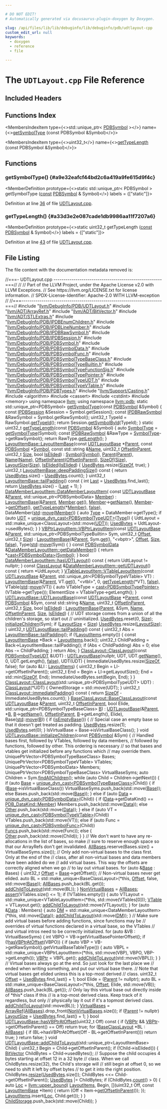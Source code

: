 ```yaml
---

# DO NOT EDIT!
# Automatically generated via docusaurus-plugin-doxygen by Doxygen.

slug: /api/files/lib/lib/debuginfo/lib/debuginfo/pdb/udtlayout-cpp
custom_edit_url: null
keywords:
  - doxygen
  - reference
  - file

---
```





# The `UDTLayout.cpp` File Reference

<DoxygenPage pluginConfig={pluginConfig}>



## Included Headers

<IncludesList>
<IncludesListItem
  filePath="llvm/DebugInfo/PDB/UDTLayout.h"
  permalink="/docs/api/files/include/include/llvm/include/llvm/debuginfo/include/llvm/debuginfo/pdb/udtlayout-h"
  isLocal="true" />
<IncludesListItem
  filePath="llvm/ADT/ArrayRef.h"
  permalink="/docs/api/files/include/include/llvm/include/llvm/adt/arrayref-h"
  isLocal="true" />
<IncludesListItem
  filePath="llvm/ADT/BitVector.h"
  permalink="/docs/api/files/include/include/llvm/include/llvm/adt/bitvector-h"
  isLocal="true" />
<IncludesListItem
  filePath="llvm/ADT/STLExtras.h"
  permalink="/docs/api/files/include/include/llvm/include/llvm/adt/stlextras-h"
  isLocal="true" />
<IncludesListItem
  filePath="llvm/DebugInfo/PDB/IPDBEnumChildren.h"
  permalink="/docs/api/files/include/include/llvm/include/llvm/debuginfo/include/llvm/debuginfo/pdb/ipdbenumchildren-h"
  isLocal="true" />
<IncludesListItem
  filePath="llvm/DebugInfo/PDB/IPDBLineNumber.h"
  permalink="/docs/api/files/include/include/llvm/include/llvm/debuginfo/include/llvm/debuginfo/pdb/ipdblinenumber-h"
  isLocal="true" />
<IncludesListItem
  filePath="llvm/DebugInfo/PDB/IPDBRawSymbol.h"
  permalink="/docs/api/files/include/include/llvm/include/llvm/debuginfo/include/llvm/debuginfo/pdb/ipdbrawsymbol-h"
  isLocal="true" />
<IncludesListItem
  filePath="llvm/DebugInfo/PDB/IPDBSession.h"
  permalink="/docs/api/files/include/include/llvm/include/llvm/debuginfo/include/llvm/debuginfo/pdb/ipdbsession-h"
  isLocal="true" />
<IncludesListItem
  filePath="llvm/DebugInfo/PDB/PDBSymbol.h"
  permalink="/docs/api/files/include/include/llvm/include/llvm/debuginfo/include/llvm/debuginfo/pdb/pdbsymbol-h"
  isLocal="true" />
<IncludesListItem
  filePath="llvm/DebugInfo/PDB/PDBSymbolData.h"
  permalink="/docs/api/files/include/include/llvm/include/llvm/debuginfo/include/llvm/debuginfo/pdb/pdbsymboldata-h"
  isLocal="true" />
<IncludesListItem
  filePath="llvm/DebugInfo/PDB/PDBSymbolFunc.h"
  permalink="/docs/api/files/include/include/llvm/include/llvm/debuginfo/include/llvm/debuginfo/pdb/pdbsymbolfunc-h"
  isLocal="true" />
<IncludesListItem
  filePath="llvm/DebugInfo/PDB/PDBSymbolTypeBaseClass.h"
  permalink="/docs/api/files/include/include/llvm/include/llvm/debuginfo/include/llvm/debuginfo/pdb/pdbsymboltypebaseclass-h"
  isLocal="true" />
<IncludesListItem
  filePath="llvm/DebugInfo/PDB/PDBSymbolTypeBuiltin.h"
  permalink="/docs/api/files/include/include/llvm/include/llvm/debuginfo/include/llvm/debuginfo/pdb/pdbsymboltypebuiltin-h"
  isLocal="true" />
<IncludesListItem
  filePath="llvm/DebugInfo/PDB/PDBSymbolTypeFunctionSig.h"
  permalink="/docs/api/files/include/include/llvm/include/llvm/debuginfo/include/llvm/debuginfo/pdb/pdbsymboltypefunctionsig-h"
  isLocal="true" />
<IncludesListItem
  filePath="llvm/DebugInfo/PDB/PDBSymbolTypePointer.h"
  permalink="/docs/api/files/include/include/llvm/include/llvm/debuginfo/include/llvm/debuginfo/pdb/pdbsymboltypepointer-h"
  isLocal="true" />
<IncludesListItem
  filePath="llvm/DebugInfo/PDB/PDBSymbolTypeUDT.h"
  permalink="/docs/api/files/include/include/llvm/include/llvm/debuginfo/include/llvm/debuginfo/pdb/pdbsymboltypeudt-h"
  isLocal="true" />
<IncludesListItem
  filePath="llvm/DebugInfo/PDB/PDBSymbolTypeVTable.h"
  permalink="/docs/api/files/include/include/llvm/include/llvm/debuginfo/include/llvm/debuginfo/pdb/pdbsymboltypevtable-h"
  isLocal="true" />
<IncludesListItem
  filePath="llvm/DebugInfo/PDB/PDBTypes.h"
  permalink="/docs/api/files/include/include/llvm/include/llvm/debuginfo/include/llvm/debuginfo/pdb/pdbtypes-h"
  isLocal="true" />
<IncludesListItem
  filePath="llvm/Support/Casting.h"
  permalink="/docs/api/files/include/include/llvm/include/llvm/support/casting-h"
  isLocal="true" />
<IncludesListItem
  filePath="algorithm"
  permalink=""
  isLocal="false" />
<IncludesListItem
  filePath="cassert"
  permalink=""
  isLocal="false" />
<IncludesListItem
  filePath="cstdint"
  permalink=""
  isLocal="false" />
<IncludesListItem
  filePath="memory"
  permalink=""
  isLocal="false" />
</IncludesList>

## Functions Index

<MembersIndex>

<MembersIndexItem
  type={<>std::unique&#95;ptr&lt; <a href="/docs/api/classes/llvm/pdb/pdbsymbol">PDBSymbol</a> &gt;</>}
  name={<><a href="#a9e32eafcf44bd2c6a419a9fe615d9f4c">getSymbolType</a> (const PDBSymbol &amp;Symbol)</>}>
</MembersIndexItem>

<MembersIndexItem
  type={<>uint32&#95;t</>}
  name={<><a href="#a33d3e2e087cade1db9986aa11f7207a6">getTypeLength</a> (const PDBSymbol &amp;Symbol)</>}>
</MembersIndexItem>

</MembersIndex>


<SectionDefinition>

## Functions

### getSymbolType() {#a9e32eafcf44bd2c6a419a9fe615d9f4c}

<MemberDefinition
  prototype={<>static std::unique&#95;ptr&lt; PDBSymbol &gt; getSymbolType (<a href="/docs/api/files/lib/lib/target/lib/target/aarch64/aarch64promoteconstant-cpp/#a90f8350fecae261c25be85d38b451bff">const</a> <a href="/docs/api/classes/llvm/pdb/pdbsymbol">PDBSymbol</a> &amp; Symbol)</>}
  labels = {["static"]}>

Definition at line <a href="#l00036">36</a> of file <a href="/docs/api/files/lib/lib/debuginfo/lib/debuginfo/pdb/udtlayout-cpp">UDTLayout.cpp</a>.
</MemberDefinition>

### getTypeLength() {#a33d3e2e087cade1db9986aa11f7207a6}

<MemberDefinition
  prototype={<>static uint32&#95;t getTypeLength (<a href="/docs/api/files/lib/lib/target/lib/target/aarch64/aarch64promoteconstant-cpp/#a90f8350fecae261c25be85d38b451bff">const</a> <a href="/docs/api/classes/llvm/pdb/pdbsymbol">PDBSymbol</a> &amp; Symbol)</>}
  labels = {["static"]}>

Definition at line <a href="#l00043">43</a> of file <a href="/docs/api/files/lib/lib/debuginfo/lib/debuginfo/pdb/udtlayout-cpp">UDTLayout.cpp</a>.
</MemberDefinition>

</SectionDefinition>

## File Listing

The file content with the documentation metadata removed is:

<ProgramListing>

<Link id="l00001" /><CodeLine lineNumber="1"><span class="doxyHighlightComment">//===- UDTLayout.cpp ------------------------------------------------------===//</span></CodeLine>
<Link id="l00002" /><CodeLine lineNumber="2"><span class="doxyHighlightComment">//</span></CodeLine>
<Link id="l00003" /><CodeLine lineNumber="3"><span class="doxyHighlightComment">// Part of the LLVM Project, under the Apache License v2.0 with LLVM Exceptions.</span></CodeLine>
<Link id="l00004" /><CodeLine lineNumber="4"><span class="doxyHighlightComment">// See https://llvm.org/LICENSE.txt for license information.</span></CodeLine>
<Link id="l00005" /><CodeLine lineNumber="5"><span class="doxyHighlightComment">// SPDX-License-Identifier: Apache-2.0 WITH LLVM-exception</span></CodeLine>
<Link id="l00006" /><CodeLine lineNumber="6"><span class="doxyHighlightComment">//</span></CodeLine>
<Link id="l00007" /><CodeLine lineNumber="7"><span class="doxyHighlightComment">//===----------------------------------------------------------------------===//</span></CodeLine>
<Link id="l00008" /><CodeLine lineNumber="8"></CodeLine>
<Link id="l00009" /><CodeLine lineNumber="9"><span class="doxyHighlightPreprocessor">#include &quot;<a href="/docs/api/files/include/include/llvm/include/llvm/debuginfo/include/llvm/debuginfo/pdb/udtlayout-h">llvm/DebugInfo/PDB/UDTLayout.h</a>&quot;</span></CodeLine>
<Link id="l00010" /><CodeLine lineNumber="10"><span class="doxyHighlightPreprocessor">#include &quot;<a href="/docs/api/files/include/include/llvm/include/llvm/adt/arrayref-h">llvm/ADT/ArrayRef.h</a>&quot;</span></CodeLine>
<Link id="l00011" /><CodeLine lineNumber="11"><span class="doxyHighlightPreprocessor">#include &quot;<a href="/docs/api/files/include/include/llvm/include/llvm/adt/bitvector-h">llvm/ADT/BitVector.h</a>&quot;</span></CodeLine>
<Link id="l00012" /><CodeLine lineNumber="12"><span class="doxyHighlightPreprocessor">#include &quot;<a href="/docs/api/files/include/include/llvm/include/llvm/adt/stlextras-h">llvm/ADT/STLExtras.h</a>&quot;</span></CodeLine>
<Link id="l00013" /><CodeLine lineNumber="13"><span class="doxyHighlightPreprocessor">#include &quot;<a href="/docs/api/files/include/include/llvm/include/llvm/debuginfo/include/llvm/debuginfo/pdb/ipdbenumchildren-h">llvm/DebugInfo/PDB/IPDBEnumChildren.h</a>&quot;</span></CodeLine>
<Link id="l00014" /><CodeLine lineNumber="14"><span class="doxyHighlightPreprocessor">#include &quot;<a href="/docs/api/files/include/include/llvm/include/llvm/debuginfo/include/llvm/debuginfo/pdb/ipdblinenumber-h">llvm/DebugInfo/PDB/IPDBLineNumber.h</a>&quot;</span></CodeLine>
<Link id="l00015" /><CodeLine lineNumber="15"><span class="doxyHighlightPreprocessor">#include &quot;<a href="/docs/api/files/include/include/llvm/include/llvm/debuginfo/include/llvm/debuginfo/pdb/ipdbrawsymbol-h">llvm/DebugInfo/PDB/IPDBRawSymbol.h</a>&quot;</span></CodeLine>
<Link id="l00016" /><CodeLine lineNumber="16"><span class="doxyHighlightPreprocessor">#include &quot;<a href="/docs/api/files/include/include/llvm/include/llvm/debuginfo/include/llvm/debuginfo/pdb/ipdbsession-h">llvm/DebugInfo/PDB/IPDBSession.h</a>&quot;</span></CodeLine>
<Link id="l00017" /><CodeLine lineNumber="17"><span class="doxyHighlightPreprocessor">#include &quot;<a href="/docs/api/files/include/include/llvm/include/llvm/debuginfo/include/llvm/debuginfo/pdb/pdbsymbol-h">llvm/DebugInfo/PDB/PDBSymbol.h</a>&quot;</span></CodeLine>
<Link id="l00018" /><CodeLine lineNumber="18"><span class="doxyHighlightPreprocessor">#include &quot;<a href="/docs/api/files/include/include/llvm/include/llvm/debuginfo/include/llvm/debuginfo/pdb/pdbsymboldata-h">llvm/DebugInfo/PDB/PDBSymbolData.h</a>&quot;</span></CodeLine>
<Link id="l00019" /><CodeLine lineNumber="19"><span class="doxyHighlightPreprocessor">#include &quot;<a href="/docs/api/files/include/include/llvm/include/llvm/debuginfo/include/llvm/debuginfo/pdb/pdbsymbolfunc-h">llvm/DebugInfo/PDB/PDBSymbolFunc.h</a>&quot;</span></CodeLine>
<Link id="l00020" /><CodeLine lineNumber="20"><span class="doxyHighlightPreprocessor">#include &quot;<a href="/docs/api/files/include/include/llvm/include/llvm/debuginfo/include/llvm/debuginfo/pdb/pdbsymboltypebaseclass-h">llvm/DebugInfo/PDB/PDBSymbolTypeBaseClass.h</a>&quot;</span></CodeLine>
<Link id="l00021" /><CodeLine lineNumber="21"><span class="doxyHighlightPreprocessor">#include &quot;<a href="/docs/api/files/include/include/llvm/include/llvm/debuginfo/include/llvm/debuginfo/pdb/pdbsymboltypebuiltin-h">llvm/DebugInfo/PDB/PDBSymbolTypeBuiltin.h</a>&quot;</span></CodeLine>
<Link id="l00022" /><CodeLine lineNumber="22"><span class="doxyHighlightPreprocessor">#include &quot;<a href="/docs/api/files/include/include/llvm/include/llvm/debuginfo/include/llvm/debuginfo/pdb/pdbsymboltypefunctionsig-h">llvm/DebugInfo/PDB/PDBSymbolTypeFunctionSig.h</a>&quot;</span></CodeLine>
<Link id="l00023" /><CodeLine lineNumber="23"><span class="doxyHighlightPreprocessor">#include &quot;<a href="/docs/api/files/include/include/llvm/include/llvm/debuginfo/include/llvm/debuginfo/pdb/pdbsymboltypepointer-h">llvm/DebugInfo/PDB/PDBSymbolTypePointer.h</a>&quot;</span></CodeLine>
<Link id="l00024" /><CodeLine lineNumber="24"><span class="doxyHighlightPreprocessor">#include &quot;<a href="/docs/api/files/include/include/llvm/include/llvm/debuginfo/include/llvm/debuginfo/pdb/pdbsymboltypeudt-h">llvm/DebugInfo/PDB/PDBSymbolTypeUDT.h</a>&quot;</span></CodeLine>
<Link id="l00025" /><CodeLine lineNumber="25"><span class="doxyHighlightPreprocessor">#include &quot;<a href="/docs/api/files/include/include/llvm/include/llvm/debuginfo/include/llvm/debuginfo/pdb/pdbsymboltypevtable-h">llvm/DebugInfo/PDB/PDBSymbolTypeVTable.h</a>&quot;</span></CodeLine>
<Link id="l00026" /><CodeLine lineNumber="26"><span class="doxyHighlightPreprocessor">#include &quot;<a href="/docs/api/files/include/include/llvm/include/llvm/debuginfo/include/llvm/debuginfo/pdb/pdbtypes-h">llvm/DebugInfo/PDB/PDBTypes.h</a>&quot;</span></CodeLine>
<Link id="l00027" /><CodeLine lineNumber="27"><span class="doxyHighlightPreprocessor">#include &quot;<a href="/docs/api/files/include/include/llvm/include/llvm/support/casting-h">llvm/Support/Casting.h</a>&quot;</span></CodeLine>
<Link id="l00028" /><CodeLine lineNumber="28"><span class="doxyHighlightPreprocessor">#include &lt;algorithm&gt;</span></CodeLine>
<Link id="l00029" /><CodeLine lineNumber="29"><span class="doxyHighlightPreprocessor">#include &lt;cassert&gt;</span></CodeLine>
<Link id="l00030" /><CodeLine lineNumber="30"><span class="doxyHighlightPreprocessor">#include &lt;cstdint&gt;</span></CodeLine>
<Link id="l00031" /><CodeLine lineNumber="31"><span class="doxyHighlightPreprocessor">#include &lt;memory&gt;</span></CodeLine>
<Link id="l00032" /><CodeLine lineNumber="32"></CodeLine>
<Link id="l00033" /><CodeLine lineNumber="33"><span class="doxyHighlightKeyword">using namespace </span><span class="doxyHighlight"><a href="/docs/api/namespaces/llvm">llvm</a>;</span></CodeLine>
<Link id="l00034" /><CodeLine lineNumber="34"><span class="doxyHighlightKeyword">using namespace </span><span class="doxyHighlight"><a href="/docs/api/namespaces/llvm/pdb">llvm::pdb</a>;</span></CodeLine>
<Link id="l00035" /><CodeLine lineNumber="35"></CodeLine>
<Link id="l00036" /><CodeLine lineNumber="36" lineLink="#a9e32eafcf44bd2c6a419a9fe615d9f4c"><span class="doxyHighlightKeyword">static</span><span class="doxyHighlight"> std::unique&#95;ptr&lt;PDBSymbol&gt; <a href="#a9e32eafcf44bd2c6a419a9fe615d9f4c">getSymbolType</a>(</span><span class="doxyHighlightKeyword">const</span><span class="doxyHighlight"> <a href="/docs/api/classes/llvm/pdb/pdbsymbol">PDBSymbol</a> &amp;Symbol) &#123;</span></CodeLine>
<Link id="l00037" /><CodeLine lineNumber="37"><span class="doxyHighlight">  </span><span class="doxyHighlightKeyword">const</span><span class="doxyHighlight"> <a href="/docs/api/classes/llvm/pdb/ipdbsession">IPDBSession</a> &amp;Session = Symbol.getSession();</span></CodeLine>
<Link id="l00038" /><CodeLine lineNumber="38"><span class="doxyHighlight">  </span><span class="doxyHighlightKeyword">const</span><span class="doxyHighlight"> <a href="/docs/api/classes/llvm/pdb/ipdbrawsymbol">IPDBRawSymbol</a> &amp;RawSymbol = Symbol.getRawSymbol();</span></CodeLine>
<Link id="l00039" /><CodeLine lineNumber="39"><span class="doxyHighlight">  uint32&#95;t TypeId = RawSymbol.<a href="/docs/api/classes/llvm/pdb/ipdbrawsymbol/#af2d3204420c4a501391a94801d1093e3">getTypeId</a>();</span></CodeLine>
<Link id="l00040" /><CodeLine lineNumber="40"><span class="doxyHighlight">  </span><span class="doxyHighlightKeywordFlow">return</span><span class="doxyHighlight"> Session.<a href="/docs/api/classes/llvm/pdb/ipdbsession/#af1a5e8227daa0df4bf2603f1c79619d9">getSymbolById</a>(TypeId);</span></CodeLine>
<Link id="l00041" /><CodeLine lineNumber="41"><span class="doxyHighlight">&#125;</span></CodeLine>
<Link id="l00042" /><CodeLine lineNumber="42"></CodeLine>
<Link id="l00043" /><CodeLine lineNumber="43" lineLink="#a33d3e2e087cade1db9986aa11f7207a6"><span class="doxyHighlightKeyword">static</span><span class="doxyHighlight"> uint32&#95;t <a href="#a33d3e2e087cade1db9986aa11f7207a6">getTypeLength</a>(</span><span class="doxyHighlightKeyword">const</span><span class="doxyHighlight"> <a href="/docs/api/classes/llvm/pdb/pdbsymbol">PDBSymbol</a> &amp;Symbol) &#123;</span></CodeLine>
<Link id="l00044" /><CodeLine lineNumber="44"><span class="doxyHighlight">  </span><span class="doxyHighlightKeyword">auto</span><span class="doxyHighlight"> <a href="/docs/api/namespaces/llvm/xcoff/#ae6213556e13de39091f6861f199d7b1f">SymbolType</a> = <a href="#a9e32eafcf44bd2c6a419a9fe615d9f4c">getSymbolType</a>(Symbol);</span></CodeLine>
<Link id="l00045" /><CodeLine lineNumber="45"><span class="doxyHighlight">  </span><span class="doxyHighlightKeyword">const</span><span class="doxyHighlight"> <a href="/docs/api/classes/llvm/pdb/ipdbrawsymbol">IPDBRawSymbol</a> &amp;RawType = <a href="/docs/api/namespaces/llvm/xcoff/#ae6213556e13de39091f6861f199d7b1f">SymbolType</a>-&gt;getRawSymbol();</span></CodeLine>
<Link id="l00046" /><CodeLine lineNumber="46"></CodeLine>
<Link id="l00047" /><CodeLine lineNumber="47"><span class="doxyHighlight">  </span><span class="doxyHighlightKeywordFlow">return</span><span class="doxyHighlight"> RawType.<a href="/docs/api/classes/llvm/pdb/ipdbrawsymbol/#a93a2474b599e4ddbbd72285c98febe31">getLength</a>();</span></CodeLine>
<Link id="l00048" /><CodeLine lineNumber="48"><span class="doxyHighlight">&#125;</span></CodeLine>
<Link id="l00049" /><CodeLine lineNumber="49"></CodeLine>
<Link id="l00050" /><CodeLine lineNumber="50" lineLink="/docs/api/classes/llvm/pdb/layoutitembase/#ad0e63790f73f9608f8ba426cb98178bc"><span class="doxyHighlight"><a href="/docs/api/classes/llvm/pdb/layoutitembase/#ad0e63790f73f9608f8ba426cb98178bc">LayoutItemBase::LayoutItemBase</a>(</span><span class="doxyHighlightKeyword">const</span><span class="doxyHighlight"> <a href="/docs/api/classes/llvm/pdb/udtlayoutbase">UDTLayoutBase</a> &#42;<a href="/docs/api/classes/llvm/pdb/layoutitembase/#aed9833844c86541361110c19424d8c2f">Parent</a>,</span></CodeLine>
<Link id="l00051" /><CodeLine lineNumber="51"><span class="doxyHighlight">                               </span><span class="doxyHighlightKeyword">const</span><span class="doxyHighlight"> <a href="/docs/api/classes/llvm/pdb/pdbsymbol">PDBSymbol</a> &#42;<a href="/docs/api/classes/llvm/pdb/layoutitembase/#af09751a4aec4e5d3323d59b713c8ca4a">Symbol</a>, </span><span class="doxyHighlightKeyword">const</span><span class="doxyHighlight"> std::string &amp;<a href="/docs/api/classes/llvm/pdb/layoutitembase/#ad10bda87163f7abb0fc4d862c66d8c06">Name</a>,</span></CodeLine>
<Link id="l00052" /><CodeLine lineNumber="52"><span class="doxyHighlight">                               uint32&#95;t <a href="/docs/api/classes/llvm/pdb/layoutitembase/#a1b003a2100c25845bfdb52de4700aed7">OffsetInParent</a>, uint32&#95;t <a href="/docs/api/files/lib/lib/analysis/inlineorder-cpp/#a7ee6f0cb51c3b9056199e9a0001fe8c3a6f6cb72d544962fa333e2e34ce64f719">Size</a>,</span></CodeLine>
<Link id="l00053" /><CodeLine lineNumber="53"><span class="doxyHighlight">                               </span><span class="doxyHighlightKeywordType">bool</span><span class="doxyHighlight"> <a href="/docs/api/classes/llvm/pdb/layoutitembase/#af036e1dfe92e3a19a805b255ac43848a">IsElided</a>)</span></CodeLine>
<Link id="l00054" /><CodeLine lineNumber="54"><span class="doxyHighlight">    : <a href="/docs/api/classes/llvm/pdb/layoutitembase/#af09751a4aec4e5d3323d59b713c8ca4a">Symbol</a>(<a href="/docs/api/classes/llvm/pdb/layoutitembase/#af09751a4aec4e5d3323d59b713c8ca4a">Symbol</a>), <a href="/docs/api/classes/llvm/pdb/layoutitembase/#aed9833844c86541361110c19424d8c2f">Parent</a>(<a href="/docs/api/classes/llvm/pdb/layoutitembase/#aed9833844c86541361110c19424d8c2f">Parent</a>), <a href="/docs/api/classes/llvm/pdb/layoutitembase/#ad10bda87163f7abb0fc4d862c66d8c06">Name</a>(<a href="/docs/api/classes/llvm/pdb/layoutitembase/#ad10bda87163f7abb0fc4d862c66d8c06">Name</a>),</span></CodeLine>
<Link id="l00055" /><CodeLine lineNumber="55"><span class="doxyHighlight">      <a href="/docs/api/classes/llvm/pdb/layoutitembase/#a1b003a2100c25845bfdb52de4700aed7">OffsetInParent</a>(<a href="/docs/api/classes/llvm/pdb/layoutitembase/#a1b003a2100c25845bfdb52de4700aed7">OffsetInParent</a>), <a href="/docs/api/classes/llvm/pdb/layoutitembase/#a219e1c40234502e0850ea8f378e2f192">SizeOf</a>(<a href="/docs/api/files/lib/lib/analysis/inlineorder-cpp/#a7ee6f0cb51c3b9056199e9a0001fe8c3a6f6cb72d544962fa333e2e34ce64f719">Size</a>), <a href="/docs/api/classes/llvm/pdb/layoutitembase/#af33f2369fa87c3fe25cce0a4c591e4a1">LayoutSize</a>(<a href="/docs/api/files/lib/lib/analysis/inlineorder-cpp/#a7ee6f0cb51c3b9056199e9a0001fe8c3a6f6cb72d544962fa333e2e34ce64f719">Size</a>),</span></CodeLine>
<Link id="l00056" /><CodeLine lineNumber="56"><span class="doxyHighlight">      <a href="/docs/api/classes/llvm/pdb/layoutitembase/#af036e1dfe92e3a19a805b255ac43848a">IsElided</a>(<a href="/docs/api/classes/llvm/pdb/layoutitembase/#af036e1dfe92e3a19a805b255ac43848a">IsElided</a>) &#123;</span></CodeLine>
<Link id="l00057" /><CodeLine lineNumber="57"><span class="doxyHighlight">  <a href="/docs/api/classes/llvm/pdb/layoutitembase/#aa9133332d2b710957ef0836de8286073">UsedBytes</a>.resize(<a href="/docs/api/classes/llvm/pdb/layoutitembase/#a219e1c40234502e0850ea8f378e2f192">SizeOf</a>, </span><span class="doxyHighlightKeyword">true</span><span class="doxyHighlight">);</span></CodeLine>
<Link id="l00058" /><CodeLine lineNumber="58"><span class="doxyHighlight">&#125;</span></CodeLine>
<Link id="l00059" /><CodeLine lineNumber="59"></CodeLine>
<Link id="l00060" /><CodeLine lineNumber="60" lineLink="/docs/api/classes/llvm/pdb/layoutitembase/#a492f7b33957eb4402f058a6e90af346c"><span class="doxyHighlight">uint32&#95;t <a href="/docs/api/classes/llvm/pdb/layoutitembase/#a492f7b33957eb4402f058a6e90af346c">LayoutItemBase::deepPaddingSize</a>()</span><span class="doxyHighlightKeyword"> const </span><span class="doxyHighlight">&#123;</span></CodeLine>
<Link id="l00061" /><CodeLine lineNumber="61"><span class="doxyHighlight">  </span><span class="doxyHighlightKeywordFlow">return</span><span class="doxyHighlight"> <a href="/docs/api/classes/llvm/pdb/layoutitembase/#aa9133332d2b710957ef0836de8286073">UsedBytes</a>.size() - <a href="/docs/api/classes/llvm/pdb/layoutitembase/#aa9133332d2b710957ef0836de8286073">UsedBytes</a>.count();</span></CodeLine>
<Link id="l00062" /><CodeLine lineNumber="62"><span class="doxyHighlight">&#125;</span></CodeLine>
<Link id="l00063" /><CodeLine lineNumber="63"></CodeLine>
<Link id="l00064" /><CodeLine lineNumber="64" lineLink="/docs/api/classes/llvm/pdb/layoutitembase/#a47cb3d653556d34f95405f1bdf9361b5"><span class="doxyHighlight">uint32&#95;t <a href="/docs/api/classes/llvm/pdb/layoutitembase/#a47cb3d653556d34f95405f1bdf9361b5">LayoutItemBase::tailPadding</a>()</span><span class="doxyHighlightKeyword"> const </span><span class="doxyHighlight">&#123;</span></CodeLine>
<Link id="l00065" /><CodeLine lineNumber="65"><span class="doxyHighlight">  </span><span class="doxyHighlightKeywordType">int</span><span class="doxyHighlight"> <a href="/docs/api/namespaces/llvm/#ac10d13c57a7adf4a1f140afd5321309bad55b30607c2a9a2616347d6edb789f6b">Last</a> = <a href="/docs/api/classes/llvm/pdb/layoutitembase/#aa9133332d2b710957ef0836de8286073">UsedBytes</a>.find&#95;last();</span></CodeLine>
<Link id="l00066" /><CodeLine lineNumber="66"></CodeLine>
<Link id="l00067" /><CodeLine lineNumber="67"><span class="doxyHighlight">  </span><span class="doxyHighlightKeywordFlow">return</span><span class="doxyHighlight"> <a href="/docs/api/classes/llvm/pdb/layoutitembase/#aa9133332d2b710957ef0836de8286073">UsedBytes</a>.size() - (<a href="/docs/api/namespaces/llvm/#ac10d13c57a7adf4a1f140afd5321309bad55b30607c2a9a2616347d6edb789f6b">Last</a> + 1);</span></CodeLine>
<Link id="l00068" /><CodeLine lineNumber="68"><span class="doxyHighlight">&#125;</span></CodeLine>
<Link id="l00069" /><CodeLine lineNumber="69"></CodeLine>
<Link id="l00070" /><CodeLine lineNumber="70" lineLink="/docs/api/classes/llvm/pdb/datamemberlayoutitem/#a178a9e728b70cd289c3f491283b3164b"><span class="doxyHighlight"><a href="/docs/api/classes/llvm/pdb/datamemberlayoutitem/#a178a9e728b70cd289c3f491283b3164b">DataMemberLayoutItem::DataMemberLayoutItem</a>(</span></CodeLine>
<Link id="l00071" /><CodeLine lineNumber="71"><span class="doxyHighlight">    </span><span class="doxyHighlightKeyword">const</span><span class="doxyHighlight"> <a href="/docs/api/classes/llvm/pdb/udtlayoutbase">UDTLayoutBase</a> &amp;<a href="/docs/api/classes/llvm/pdb/layoutitembase/#aed9833844c86541361110c19424d8c2f">Parent</a>, std::unique&#95;ptr&lt;PDBSymbolData&gt; <a href="/docs/api/namespaces/llvm/pdb/#a6bb7bf8c85135f7a1ff129776219989ea858ba4765e53c712ef672a9570474b1d">Member</a>)</span></CodeLine>
<Link id="l00072" /><CodeLine lineNumber="72"><span class="doxyHighlight">    : <a href="/docs/api/classes/llvm/pdb/layoutitembase/#ad0e63790f73f9608f8ba426cb98178bc">LayoutItemBase</a>(&amp;<a href="/docs/api/classes/llvm/pdb/layoutitembase/#aed9833844c86541361110c19424d8c2f">Parent</a>, <a href="/docs/api/namespaces/llvm/pdb/#a6bb7bf8c85135f7a1ff129776219989ea858ba4765e53c712ef672a9570474b1d">Member</a>.<a href="/docs/api/namespaces/llvm/#a73257f51950d9ea50955e3fb9c724a25">get</a>(), <a href="/docs/api/namespaces/llvm/pdb/#a6bb7bf8c85135f7a1ff129776219989ea858ba4765e53c712ef672a9570474b1d">Member</a>-&gt;<a href="/docs/api/classes/llvm/pdb/layoutitembase/#a35f8076437782a6719e4c8eeadcb6c07">getName</a>(),</span></CodeLine>
<Link id="l00073" /><CodeLine lineNumber="73"><span class="doxyHighlight">                     <a href="/docs/api/namespaces/llvm/pdb/#a6bb7bf8c85135f7a1ff129776219989ea858ba4765e53c712ef672a9570474b1d">Member</a>-&gt;<a href="/docs/api/namespaces/llvm/#a603eb2d37a31ea2c14318bedeecb8e3c">getOffset</a>(), <a href="#a33d3e2e087cade1db9986aa11f7207a6">getTypeLength</a>(&#42;<a href="/docs/api/namespaces/llvm/pdb/#a6bb7bf8c85135f7a1ff129776219989ea858ba4765e53c712ef672a9570474b1d">Member</a>), <a href="/docs/api/namespaces/false">false</a>),</span></CodeLine>
<Link id="l00074" /><CodeLine lineNumber="74"><span class="doxyHighlight">      DataMember(<a href="/docs/api/namespaces/std">std</a>::<a href="/docs/api/namespaces/llvm/#abfc9c7ecf70f66901e439f7c04ef3dbb">move</a>(<a href="/docs/api/namespaces/llvm/pdb/#a6bb7bf8c85135f7a1ff129776219989ea858ba4765e53c712ef672a9570474b1d">Member</a>)) &#123;</span></CodeLine>
<Link id="l00075" /><CodeLine lineNumber="75"><span class="doxyHighlight">  </span><span class="doxyHighlightKeyword">auto</span><span class="doxyHighlight"> <a href="/docs/api/namespaces/llvm/pdb/#a952cb7401a07c49e2879fbfc92f0dc2caa1fa27779242b4902f7ae3bdd5c6d508">Type</a> = DataMember-&gt;getType();</span></CodeLine>
<Link id="l00076" /><CodeLine lineNumber="76"><span class="doxyHighlight">  </span><span class="doxyHighlightKeywordFlow">if</span><span class="doxyHighlight"> (</span><span class="doxyHighlightKeyword">auto</span><span class="doxyHighlight"> <a href="/docs/api/namespaces/llvm/pdb/#a33e853ec74d48b1340d1d4bae772d30ba37c9ef439007788bd633ea027a36e87e">UDT</a> = <a href="/docs/api/namespaces/llvm/#a185bf56567058b34163a0b8d156028e9">unique&#95;dyn&#95;cast&lt;PDBSymbolTypeUDT&gt;</a>(<a href="/docs/api/namespaces/llvm/pdb/#a952cb7401a07c49e2879fbfc92f0dc2caa1fa27779242b4902f7ae3bdd5c6d508">Type</a>)) &#123;</span></CodeLine>
<Link id="l00077" /><CodeLine lineNumber="77"><span class="doxyHighlight">    UdtLayout = std::make&#95;unique&lt;ClassLayout&gt;(std::move(<a href="/docs/api/namespaces/llvm/pdb/#a33e853ec74d48b1340d1d4bae772d30ba37c9ef439007788bd633ea027a36e87e">UDT</a>));</span></CodeLine>
<Link id="l00078" /><CodeLine lineNumber="78"><span class="doxyHighlight">    <a href="/docs/api/classes/llvm/pdb/layoutitembase/#aa9133332d2b710957ef0836de8286073">UsedBytes</a> = UdtLayout-&gt;usedBytes();</span></CodeLine>
<Link id="l00079" /><CodeLine lineNumber="79"><span class="doxyHighlight">  &#125;</span></CodeLine>
<Link id="l00080" /><CodeLine lineNumber="80"><span class="doxyHighlight">&#125;</span></CodeLine>
<Link id="l00081" /><CodeLine lineNumber="81"></CodeLine>
<Link id="l00082" /><CodeLine lineNumber="82" lineLink="/docs/api/classes/llvm/pdb/vbptrlayoutitem/#a0113631d833f38b765ff515d11693ac4"><span class="doxyHighlight"><a href="/docs/api/classes/llvm/pdb/vbptrlayoutitem/#a0113631d833f38b765ff515d11693ac4">VBPtrLayoutItem::VBPtrLayoutItem</a>(</span><span class="doxyHighlightKeyword">const</span><span class="doxyHighlight"> <a href="/docs/api/classes/llvm/pdb/udtlayoutbase">UDTLayoutBase</a> &amp;<a href="/docs/api/classes/llvm/pdb/layoutitembase/#aed9833844c86541361110c19424d8c2f">Parent</a>,</span></CodeLine>
<Link id="l00083" /><CodeLine lineNumber="83"><span class="doxyHighlight">                                 std::unique&#95;ptr&lt;PDBSymbolTypeBuiltin&gt; Sym,</span></CodeLine>
<Link id="l00084" /><CodeLine lineNumber="84"><span class="doxyHighlight">                                 uint32&#95;t <a href="/docs/api/namespaces/llvm/pdb/#ac10322dc19a928c2dbb83ec9689dc23cadfd0a82c4bf37b1e90b690a22a20692e">Offset</a>, uint32&#95;t <a href="/docs/api/files/lib/lib/analysis/inlineorder-cpp/#a7ee6f0cb51c3b9056199e9a0001fe8c3a6f6cb72d544962fa333e2e34ce64f719">Size</a>)</span></CodeLine>
<Link id="l00085" /><CodeLine lineNumber="85"><span class="doxyHighlight">    : <a href="/docs/api/classes/llvm/pdb/layoutitembase/#ad0e63790f73f9608f8ba426cb98178bc">LayoutItemBase</a>(&amp;<a href="/docs/api/classes/llvm/pdb/layoutitembase/#aed9833844c86541361110c19424d8c2f">Parent</a>, Sym.<a href="/docs/api/namespaces/llvm/#a73257f51950d9ea50955e3fb9c724a25">get</a>(), </span><span class="doxyHighlightStringLiteral">&quot;&lt;vbptr&gt;&quot;</span><span class="doxyHighlight">, <a href="/docs/api/namespaces/llvm/pdb/#ac10322dc19a928c2dbb83ec9689dc23cadfd0a82c4bf37b1e90b690a22a20692e">Offset</a>, <a href="/docs/api/files/lib/lib/analysis/inlineorder-cpp/#a7ee6f0cb51c3b9056199e9a0001fe8c3a6f6cb72d544962fa333e2e34ce64f719">Size</a>, <a href="/docs/api/namespaces/false">false</a>),</span></CodeLine>
<Link id="l00086" /><CodeLine lineNumber="86"><span class="doxyHighlight">      Type(<a href="/docs/api/namespaces/std">std</a>::<a href="/docs/api/namespaces/llvm/#abfc9c7ecf70f66901e439f7c04ef3dbb">move</a>(Sym)) &#123;</span></CodeLine>
<Link id="l00087" /><CodeLine lineNumber="87"><span class="doxyHighlight">&#125;</span></CodeLine>
<Link id="l00088" /><CodeLine lineNumber="88"></CodeLine>
<Link id="l00089" /><CodeLine lineNumber="89" lineLink="/docs/api/classes/llvm/pdb/datamemberlayoutitem/#a091b96a1b8783652329a3925ef98fab6"><span class="doxyHighlightKeyword">const</span><span class="doxyHighlight"> <a href="/docs/api/classes/llvm/pdb/pdbsymboldata">PDBSymbolData</a> &amp;<a href="/docs/api/classes/llvm/pdb/datamemberlayoutitem/#a091b96a1b8783652329a3925ef98fab6">DataMemberLayoutItem::getDataMember</a>() &#123;</span></CodeLine>
<Link id="l00090" /><CodeLine lineNumber="90"><span class="doxyHighlight">  </span><span class="doxyHighlightKeywordFlow">return</span><span class="doxyHighlight"> &#42;<a href="/docs/api/namespaces/llvm/#ac4fc845f5ed92de63cd4474f128f5fc5">cast&lt;PDBSymbolData&gt;</a>(<a href="/docs/api/classes/llvm/pdb/layoutitembase/#af09751a4aec4e5d3323d59b713c8ca4a">Symbol</a>);</span></CodeLine>
<Link id="l00091" /><CodeLine lineNumber="91"><span class="doxyHighlight">&#125;</span></CodeLine>
<Link id="l00092" /><CodeLine lineNumber="92"></CodeLine>
<Link id="l00093" /><CodeLine lineNumber="93" lineLink="/docs/api/classes/llvm/pdb/datamemberlayoutitem/#a862954d97af30b07491fb932cb293181"><span class="doxyHighlightKeywordType">bool</span><span class="doxyHighlight"> <a href="/docs/api/classes/llvm/pdb/datamemberlayoutitem/#a862954d97af30b07491fb932cb293181">DataMemberLayoutItem::hasUDTLayout</a>()</span><span class="doxyHighlightKeyword"> const </span><span class="doxyHighlight">&#123; </span><span class="doxyHighlightKeywordFlow">return</span><span class="doxyHighlight"> UdtLayout != </span><span class="doxyHighlightKeyword">nullptr</span><span class="doxyHighlight">; &#125;</span></CodeLine>
<Link id="l00094" /><CodeLine lineNumber="94"></CodeLine>
<Link id="l00095" /><CodeLine lineNumber="95" lineLink="/docs/api/classes/llvm/pdb/datamemberlayoutitem/#afba7ad1cc5bd8a490f6fc4931707624e"><span class="doxyHighlightKeyword">const</span><span class="doxyHighlight"> <a href="/docs/api/classes/llvm/pdb/classlayout">ClassLayout</a> &amp;<a href="/docs/api/classes/llvm/pdb/datamemberlayoutitem/#afba7ad1cc5bd8a490f6fc4931707624e">DataMemberLayoutItem::getUDTLayout</a>()</span><span class="doxyHighlightKeyword"> const </span><span class="doxyHighlight">&#123;</span></CodeLine>
<Link id="l00096" /><CodeLine lineNumber="96"><span class="doxyHighlight">  </span><span class="doxyHighlightKeywordFlow">return</span><span class="doxyHighlight"> &#42;UdtLayout;</span></CodeLine>
<Link id="l00097" /><CodeLine lineNumber="97"><span class="doxyHighlight">&#125;</span></CodeLine>
<Link id="l00098" /><CodeLine lineNumber="98"></CodeLine>
<Link id="l00099" /><CodeLine lineNumber="99" lineLink="/docs/api/classes/llvm/pdb/vtablelayoutitem/#aa3300b9c44d96281bad0d1ca6659fe80"><span class="doxyHighlight"><a href="/docs/api/classes/llvm/pdb/vtablelayoutitem/#aa3300b9c44d96281bad0d1ca6659fe80">VTableLayoutItem::VTableLayoutItem</a>(</span><span class="doxyHighlightKeyword">const</span><span class="doxyHighlight"> <a href="/docs/api/classes/llvm/pdb/udtlayoutbase">UDTLayoutBase</a> &amp;<a href="/docs/api/classes/llvm/pdb/layoutitembase/#aed9833844c86541361110c19424d8c2f">Parent</a>,</span></CodeLine>
<Link id="l00100" /><CodeLine lineNumber="100"><span class="doxyHighlight">                                   std::unique&#95;ptr&lt;PDBSymbolTypeVTable&gt; VT)</span></CodeLine>
<Link id="l00101" /><CodeLine lineNumber="101"><span class="doxyHighlight">    : <a href="/docs/api/classes/llvm/pdb/layoutitembase/#ad0e63790f73f9608f8ba426cb98178bc">LayoutItemBase</a>(&amp;<a href="/docs/api/classes/llvm/pdb/layoutitembase/#aed9833844c86541361110c19424d8c2f">Parent</a>, VT.<a href="/docs/api/namespaces/llvm/#a73257f51950d9ea50955e3fb9c724a25">get</a>(), </span><span class="doxyHighlightStringLiteral">&quot;&lt;vtbl&gt;&quot;</span><span class="doxyHighlight">, 0, <a href="#a33d3e2e087cade1db9986aa11f7207a6">getTypeLength</a>(&#42;VT), <a href="/docs/api/namespaces/false">false</a>),</span></CodeLine>
<Link id="l00102" /><CodeLine lineNumber="102"><span class="doxyHighlight">      VTable(<a href="/docs/api/namespaces/std">std</a>::<a href="/docs/api/namespaces/llvm/#abfc9c7ecf70f66901e439f7c04ef3dbb">move</a>(VT)) &#123;</span></CodeLine>
<Link id="l00103" /><CodeLine lineNumber="103"><span class="doxyHighlight">  </span><span class="doxyHighlightKeyword">auto</span><span class="doxyHighlight"> VTableType = <a href="/docs/api/namespaces/llvm/#ac4fc845f5ed92de63cd4474f128f5fc5">cast&lt;PDBSymbolTypePointer&gt;</a>(VTable-&gt;getType());</span></CodeLine>
<Link id="l00104" /><CodeLine lineNumber="104"><span class="doxyHighlight">  ElementSize = VTableType-&gt;getLength();</span></CodeLine>
<Link id="l00105" /><CodeLine lineNumber="105"><span class="doxyHighlight">&#125;</span></CodeLine>
<Link id="l00106" /><CodeLine lineNumber="106"></CodeLine>
<Link id="l00107" /><CodeLine lineNumber="107" lineLink="/docs/api/classes/llvm/pdb/udtlayoutbase/#aea075f4ad0ba0b34107add3c46cf9664"><span class="doxyHighlight"><a href="/docs/api/classes/llvm/pdb/udtlayoutbase/#aea075f4ad0ba0b34107add3c46cf9664">UDTLayoutBase::UDTLayoutBase</a>(</span><span class="doxyHighlightKeyword">const</span><span class="doxyHighlight"> <a href="/docs/api/classes/llvm/pdb/udtlayoutbase/#aea075f4ad0ba0b34107add3c46cf9664">UDTLayoutBase</a> &#42;<a href="/docs/api/classes/llvm/pdb/layoutitembase/#aed9833844c86541361110c19424d8c2f">Parent</a>, </span><span class="doxyHighlightKeyword">const</span><span class="doxyHighlight"> <a href="/docs/api/classes/llvm/pdb/pdbsymbol">PDBSymbol</a> &amp;Sym,</span></CodeLine>
<Link id="l00108" /><CodeLine lineNumber="108"><span class="doxyHighlight">                             </span><span class="doxyHighlightKeyword">const</span><span class="doxyHighlight"> std::string &amp;<a href="/docs/api/classes/llvm/pdb/layoutitembase/#ad10bda87163f7abb0fc4d862c66d8c06">Name</a>, uint32&#95;t <a href="/docs/api/classes/llvm/pdb/layoutitembase/#a1b003a2100c25845bfdb52de4700aed7">OffsetInParent</a>,</span></CodeLine>
<Link id="l00109" /><CodeLine lineNumber="109"><span class="doxyHighlight">                             uint32&#95;t <a href="/docs/api/files/lib/lib/analysis/inlineorder-cpp/#a7ee6f0cb51c3b9056199e9a0001fe8c3a6f6cb72d544962fa333e2e34ce64f719">Size</a>, </span><span class="doxyHighlightKeywordType">bool</span><span class="doxyHighlight"> <a href="/docs/api/classes/llvm/pdb/layoutitembase/#af036e1dfe92e3a19a805b255ac43848a">IsElided</a>)</span></CodeLine>
<Link id="l00110" /><CodeLine lineNumber="110"><span class="doxyHighlight">    : <a href="/docs/api/classes/llvm/pdb/layoutitembase/#ad0e63790f73f9608f8ba426cb98178bc">LayoutItemBase</a>(<a href="/docs/api/classes/llvm/pdb/layoutitembase/#aed9833844c86541361110c19424d8c2f">Parent</a>, &amp;Sym, <a href="/docs/api/classes/llvm/pdb/layoutitembase/#ad10bda87163f7abb0fc4d862c66d8c06">Name</a>, <a href="/docs/api/classes/llvm/pdb/layoutitembase/#a1b003a2100c25845bfdb52de4700aed7">OffsetInParent</a>, <a href="/docs/api/files/lib/lib/analysis/inlineorder-cpp/#a7ee6f0cb51c3b9056199e9a0001fe8c3a6f6cb72d544962fa333e2e34ce64f719">Size</a>, <a href="/docs/api/classes/llvm/pdb/layoutitembase/#af036e1dfe92e3a19a805b255ac43848a">IsElided</a>) &#123;</span></CodeLine>
<Link id="l00111" /><CodeLine lineNumber="111"><span class="doxyHighlight">  </span><span class="doxyHighlightComment">// UDT storage comes from a union of all the children&#39;s storage, so start out</span></CodeLine>
<Link id="l00112" /><CodeLine lineNumber="112"><span class="doxyHighlight">  </span><span class="doxyHighlightComment">// uninitialized.</span></CodeLine>
<Link id="l00113" /><CodeLine lineNumber="113"><span class="doxyHighlight">  <a href="/docs/api/classes/llvm/pdb/layoutitembase/#aa9133332d2b710957ef0836de8286073">UsedBytes</a>.reset(0, <a href="/docs/api/files/lib/lib/analysis/inlineorder-cpp/#a7ee6f0cb51c3b9056199e9a0001fe8c3a6f6cb72d544962fa333e2e34ce64f719">Size</a>);</span></CodeLine>
<Link id="l00114" /><CodeLine lineNumber="114"></CodeLine>
<Link id="l00115" /><CodeLine lineNumber="115"><span class="doxyHighlight">  <a href="/docs/api/classes/llvm/pdb/udtlayoutbase/#ad34ca12f73439d9092237a6fc01fefa0">initializeChildren</a>(Sym);</span></CodeLine>
<Link id="l00116" /><CodeLine lineNumber="116"><span class="doxyHighlight">  </span><span class="doxyHighlightKeywordFlow">if</span><span class="doxyHighlight"> (<a href="/docs/api/classes/llvm/pdb/layoutitembase/#af33f2369fa87c3fe25cce0a4c591e4a1">LayoutSize</a> &lt; <a href="/docs/api/files/lib/lib/analysis/inlineorder-cpp/#a7ee6f0cb51c3b9056199e9a0001fe8c3a6f6cb72d544962fa333e2e34ce64f719">Size</a>)</span></CodeLine>
<Link id="l00117" /><CodeLine lineNumber="117"><span class="doxyHighlight">    <a href="/docs/api/classes/llvm/pdb/layoutitembase/#aa9133332d2b710957ef0836de8286073">UsedBytes</a>.resize(<a href="/docs/api/classes/llvm/pdb/layoutitembase/#af33f2369fa87c3fe25cce0a4c591e4a1">LayoutSize</a>);</span></CodeLine>
<Link id="l00118" /><CodeLine lineNumber="118"><span class="doxyHighlight">&#125;</span></CodeLine>
<Link id="l00119" /><CodeLine lineNumber="119"></CodeLine>
<Link id="l00120" /><CodeLine lineNumber="120" lineLink="/docs/api/classes/llvm/pdb/udtlayoutbase/#a6934c477e5a494595fc2c8673e3c079e"><span class="doxyHighlight">uint32&#95;t <a href="/docs/api/classes/llvm/pdb/udtlayoutbase/#a6934c477e5a494595fc2c8673e3c079e">UDTLayoutBase::tailPadding</a>()</span><span class="doxyHighlightKeyword"> const </span><span class="doxyHighlight">&#123;</span></CodeLine>
<Link id="l00121" /><CodeLine lineNumber="121"><span class="doxyHighlight">  uint32&#95;t Abs = <a href="/docs/api/classes/llvm/pdb/layoutitembase/#a47cb3d653556d34f95405f1bdf9361b5">LayoutItemBase::tailPadding</a>();</span></CodeLine>
<Link id="l00122" /><CodeLine lineNumber="122"><span class="doxyHighlight">  </span><span class="doxyHighlightKeywordFlow">if</span><span class="doxyHighlight"> (!<a href="/docs/api/classes/llvm/pdb/udtlayoutbase/#a47316094be098cd74eb3e4b1504c4738">LayoutItems</a>.empty()) &#123;</span></CodeLine>
<Link id="l00123" /><CodeLine lineNumber="123"><span class="doxyHighlight">    </span><span class="doxyHighlightKeyword">const</span><span class="doxyHighlight"> <a href="/docs/api/classes/llvm/pdb/layoutitembase/#ad0e63790f73f9608f8ba426cb98178bc">LayoutItemBase</a> &#42;Back = <a href="/docs/api/classes/llvm/pdb/udtlayoutbase/#a47316094be098cd74eb3e4b1504c4738">LayoutItems</a>.back();</span></CodeLine>
<Link id="l00124" /><CodeLine lineNumber="124"><span class="doxyHighlight">    uint32&#95;t ChildPadding = Back-&gt;LayoutItemBase::tailPadding();</span></CodeLine>
<Link id="l00125" /><CodeLine lineNumber="125"><span class="doxyHighlight">    </span><span class="doxyHighlightKeywordFlow">if</span><span class="doxyHighlight"> (Abs &lt; ChildPadding)</span></CodeLine>
<Link id="l00126" /><CodeLine lineNumber="126"><span class="doxyHighlight">      Abs = 0;</span></CodeLine>
<Link id="l00127" /><CodeLine lineNumber="127"><span class="doxyHighlight">    </span><span class="doxyHighlightKeywordFlow">else</span></CodeLine>
<Link id="l00128" /><CodeLine lineNumber="128"><span class="doxyHighlight">      Abs -= ChildPadding;</span></CodeLine>
<Link id="l00129" /><CodeLine lineNumber="129"><span class="doxyHighlight">  &#125;</span></CodeLine>
<Link id="l00130" /><CodeLine lineNumber="130"><span class="doxyHighlight">  </span><span class="doxyHighlightKeywordFlow">return</span><span class="doxyHighlight"> Abs;</span></CodeLine>
<Link id="l00131" /><CodeLine lineNumber="131"><span class="doxyHighlight">&#125;</span></CodeLine>
<Link id="l00132" /><CodeLine lineNumber="132"></CodeLine>
<Link id="l00133" /><CodeLine lineNumber="133" lineLink="/docs/api/classes/llvm/pdb/classlayout/#a7d3ca0c21b9d442d938cde435fb33cb0"><span class="doxyHighlight"><a href="/docs/api/classes/llvm/pdb/classlayout/#a7d3ca0c21b9d442d938cde435fb33cb0">ClassLayout::ClassLayout</a>(</span><span class="doxyHighlightKeyword">const</span><span class="doxyHighlight"> <a href="/docs/api/classes/llvm/pdb/pdbsymboltypeudt">PDBSymbolTypeUDT</a> &amp;UDT)</span></CodeLine>
<Link id="l00134" /><CodeLine lineNumber="134"><span class="doxyHighlight">    : <a href="/docs/api/classes/llvm/pdb/udtlayoutbase/#aea075f4ad0ba0b34107add3c46cf9664">UDTLayoutBase</a>(nullptr, UDT, UDT.<a href="/docs/api/classes/llvm/pdb/layoutitembase/#a35f8076437782a6719e4c8eeadcb6c07">getName</a>(), 0, UDT.getLength(), <a href="/docs/api/namespaces/false">false</a>),</span></CodeLine>
<Link id="l00135" /><CodeLine lineNumber="135"><span class="doxyHighlight">      UDT(UDT) &#123;</span></CodeLine>
<Link id="l00136" /><CodeLine lineNumber="136"><span class="doxyHighlight">  ImmediateUsedBytes.resize(<a href="/docs/api/classes/llvm/pdb/layoutitembase/#a219e1c40234502e0850ea8f378e2f192">SizeOf</a>, </span><span class="doxyHighlightKeyword">false</span><span class="doxyHighlight">);</span></CodeLine>
<Link id="l00137" /><CodeLine lineNumber="137"><span class="doxyHighlight">  </span><span class="doxyHighlightKeywordFlow">for</span><span class="doxyHighlight"> (</span><span class="doxyHighlightKeyword">auto</span><span class="doxyHighlight"> &amp;LI : <a href="/docs/api/classes/llvm/pdb/udtlayoutbase/#a47316094be098cd74eb3e4b1504c4738">LayoutItems</a>) &#123;</span></CodeLine>
<Link id="l00138" /><CodeLine lineNumber="138"><span class="doxyHighlight">    uint32&#95;t Begin = LI-&gt;getOffsetInParent();</span></CodeLine>
<Link id="l00139" /><CodeLine lineNumber="139"><span class="doxyHighlight">    uint32&#95;t End = Begin + LI-&gt;getLayoutSize();</span></CodeLine>
<Link id="l00140" /><CodeLine lineNumber="140"><span class="doxyHighlight">    End = std::min(<a href="/docs/api/classes/llvm/pdb/layoutitembase/#a219e1c40234502e0850ea8f378e2f192">SizeOf</a>, End);</span></CodeLine>
<Link id="l00141" /><CodeLine lineNumber="141"><span class="doxyHighlight">    ImmediateUsedBytes.set(Begin, End);</span></CodeLine>
<Link id="l00142" /><CodeLine lineNumber="142"><span class="doxyHighlight">  &#125;</span></CodeLine>
<Link id="l00143" /><CodeLine lineNumber="143"><span class="doxyHighlight">&#125;</span></CodeLine>
<Link id="l00144" /><CodeLine lineNumber="144"></CodeLine>
<Link id="l00145" /><CodeLine lineNumber="145" lineLink="/docs/api/classes/llvm/pdb/classlayout/#afda1f110fb8c7b81409fb47087cca72c"><span class="doxyHighlight"><a href="/docs/api/classes/llvm/pdb/classlayout/#a7d3ca0c21b9d442d938cde435fb33cb0">ClassLayout::ClassLayout</a>(std::unique&#95;ptr&lt;PDBSymbolTypeUDT&gt; UDT)</span></CodeLine>
<Link id="l00146" /><CodeLine lineNumber="146"><span class="doxyHighlight">    : <a href="/docs/api/classes/llvm/pdb/classlayout/#a7d3ca0c21b9d442d938cde435fb33cb0">ClassLayout</a>(&#42;UDT) &#123;</span></CodeLine>
<Link id="l00147" /><CodeLine lineNumber="147"><span class="doxyHighlight">  OwnedStorage = std::move(UDT);</span></CodeLine>
<Link id="l00148" /><CodeLine lineNumber="148"><span class="doxyHighlight">&#125;</span></CodeLine>
<Link id="l00149" /><CodeLine lineNumber="149"></CodeLine>
<Link id="l00150" /><CodeLine lineNumber="150" lineLink="/docs/api/classes/llvm/pdb/classlayout/#a3236487333ddd2215d1c696086115b16"><span class="doxyHighlight">uint32&#95;t <a href="/docs/api/classes/llvm/pdb/classlayout/#a3236487333ddd2215d1c696086115b16">ClassLayout::immediatePadding</a>()</span><span class="doxyHighlightKeyword"> const </span><span class="doxyHighlight">&#123;</span></CodeLine>
<Link id="l00151" /><CodeLine lineNumber="151"><span class="doxyHighlight">  </span><span class="doxyHighlightKeywordFlow">return</span><span class="doxyHighlight"> <a href="/docs/api/classes/llvm/pdb/layoutitembase/#a219e1c40234502e0850ea8f378e2f192">SizeOf</a> - ImmediateUsedBytes.count();</span></CodeLine>
<Link id="l00152" /><CodeLine lineNumber="152"><span class="doxyHighlight">&#125;</span></CodeLine>
<Link id="l00153" /><CodeLine lineNumber="153"></CodeLine>
<Link id="l00154" /><CodeLine lineNumber="154" lineLink="/docs/api/classes/llvm/pdb/baseclasslayout/#a0af95a3e920db1df1dc61fb5685622be"><span class="doxyHighlight"><a href="/docs/api/classes/llvm/pdb/baseclasslayout/#a0af95a3e920db1df1dc61fb5685622be">BaseClassLayout::BaseClassLayout</a>(</span><span class="doxyHighlightKeyword">const</span><span class="doxyHighlight"> <a href="/docs/api/classes/llvm/pdb/udtlayoutbase/#aea075f4ad0ba0b34107add3c46cf9664">UDTLayoutBase</a> &amp;<a href="/docs/api/classes/llvm/pdb/layoutitembase/#aed9833844c86541361110c19424d8c2f">Parent</a>,</span></CodeLine>
<Link id="l00155" /><CodeLine lineNumber="155"><span class="doxyHighlight">                                 uint32&#95;t <a href="/docs/api/classes/llvm/pdb/layoutitembase/#a1b003a2100c25845bfdb52de4700aed7">OffsetInParent</a>, </span><span class="doxyHighlightKeywordType">bool</span><span class="doxyHighlight"> Elide,</span></CodeLine>
<Link id="l00156" /><CodeLine lineNumber="156"><span class="doxyHighlight">                                 std::unique&#95;ptr&lt;PDBSymbolTypeBaseClass&gt; <a href="/docs/api/files/lib/lib/ir/builtingcs-cpp/#ae76959fe811ba090de4cba69ac00f1da">B</a>)</span></CodeLine>
<Link id="l00157" /><CodeLine lineNumber="157"><span class="doxyHighlight">    : <a href="/docs/api/classes/llvm/pdb/udtlayoutbase/#aea075f4ad0ba0b34107add3c46cf9664">UDTLayoutBase</a>(&amp;<a href="/docs/api/classes/llvm/pdb/layoutitembase/#aed9833844c86541361110c19424d8c2f">Parent</a>, &#42;<a href="/docs/api/files/lib/lib/ir/builtingcs-cpp/#ae76959fe811ba090de4cba69ac00f1da">B</a>, <a href="/docs/api/files/lib/lib/ir/builtingcs-cpp/#ae76959fe811ba090de4cba69ac00f1da">B</a>-&gt;<a href="/docs/api/classes/llvm/pdb/layoutitembase/#a35f8076437782a6719e4c8eeadcb6c07">getName</a>(), <a href="/docs/api/classes/llvm/pdb/layoutitembase/#a1b003a2100c25845bfdb52de4700aed7">OffsetInParent</a>, <a href="/docs/api/files/lib/lib/ir/builtingcs-cpp/#ae76959fe811ba090de4cba69ac00f1da">B</a>-&gt;getLength(),</span></CodeLine>
<Link id="l00158" /><CodeLine lineNumber="158"><span class="doxyHighlight">                    Elide),</span></CodeLine>
<Link id="l00159" /><CodeLine lineNumber="159"><span class="doxyHighlight">      Base(<a href="/docs/api/namespaces/std">std</a>::<a href="/docs/api/namespaces/llvm/#abfc9c7ecf70f66901e439f7c04ef3dbb">move</a>(<a href="/docs/api/files/lib/lib/ir/builtingcs-cpp/#ae76959fe811ba090de4cba69ac00f1da">B</a>)) &#123;</span></CodeLine>
<Link id="l00160" /><CodeLine lineNumber="160"><span class="doxyHighlight">  </span><span class="doxyHighlightKeywordFlow">if</span><span class="doxyHighlight"> (<a href="/docs/api/classes/llvm/pdb/baseclasslayout/#a06fc9cec87e8a2d0271aae057d20390d">isEmptyBase</a>()) &#123;</span></CodeLine>
<Link id="l00161" /><CodeLine lineNumber="161"><span class="doxyHighlight">    </span><span class="doxyHighlightComment">// Special case an empty base so that it doesn&#39;t get treated as padding.</span></CodeLine>
<Link id="l00162" /><CodeLine lineNumber="162"><span class="doxyHighlight">    <a href="/docs/api/classes/llvm/pdb/layoutitembase/#aa9133332d2b710957ef0836de8286073">UsedBytes</a>.resize(1);</span></CodeLine>
<Link id="l00163" /><CodeLine lineNumber="163"><span class="doxyHighlight">    <a href="/docs/api/classes/llvm/pdb/layoutitembase/#aa9133332d2b710957ef0836de8286073">UsedBytes</a>.set(0);</span></CodeLine>
<Link id="l00164" /><CodeLine lineNumber="164"><span class="doxyHighlight">  &#125;</span></CodeLine>
<Link id="l00165" /><CodeLine lineNumber="165"><span class="doxyHighlight">  IsVirtualBase = Base-&gt;isVirtualBaseClass();</span></CodeLine>
<Link id="l00166" /><CodeLine lineNumber="166"><span class="doxyHighlight">&#125;</span></CodeLine>
<Link id="l00167" /><CodeLine lineNumber="167"></CodeLine>
<Link id="l00168" /><CodeLine lineNumber="168" lineLink="/docs/api/classes/llvm/pdb/udtlayoutbase/#ad34ca12f73439d9092237a6fc01fefa0"><span class="doxyHighlightKeywordType">void</span><span class="doxyHighlight"> <a href="/docs/api/classes/llvm/pdb/udtlayoutbase/#ad34ca12f73439d9092237a6fc01fefa0">UDTLayoutBase::initializeChildren</a>(</span><span class="doxyHighlightKeyword">const</span><span class="doxyHighlight"> <a href="/docs/api/classes/llvm/pdb/pdbsymbol">PDBSymbol</a> &amp;Sym) &#123;</span></CodeLine>
<Link id="l00169" /><CodeLine lineNumber="169"><span class="doxyHighlight">  </span><span class="doxyHighlightComment">// Handled bases first, followed by VTables, followed by data members,</span></CodeLine>
<Link id="l00170" /><CodeLine lineNumber="170"><span class="doxyHighlight">  </span><span class="doxyHighlightComment">// followed by functions, followed by other.  This ordering is necessary</span></CodeLine>
<Link id="l00171" /><CodeLine lineNumber="171"><span class="doxyHighlight">  </span><span class="doxyHighlightComment">// so that bases and vtables get initialized before any functions which</span></CodeLine>
<Link id="l00172" /><CodeLine lineNumber="172"><span class="doxyHighlight">  </span><span class="doxyHighlightComment">// may override them.</span></CodeLine>
<Link id="l00173" /><CodeLine lineNumber="173"><span class="doxyHighlight">  UniquePtrVector&lt;PDBSymbolTypeBaseClass&gt; Bases;</span></CodeLine>
<Link id="l00174" /><CodeLine lineNumber="174"><span class="doxyHighlight">  UniquePtrVector&lt;PDBSymbolTypeVTable&gt; VTables;</span></CodeLine>
<Link id="l00175" /><CodeLine lineNumber="175"><span class="doxyHighlight">  UniquePtrVector&lt;PDBSymbolData&gt; Members;</span></CodeLine>
<Link id="l00176" /><CodeLine lineNumber="176"><span class="doxyHighlight">  UniquePtrVector&lt;PDBSymbolTypeBaseClass&gt; VirtualBaseSyms;</span></CodeLine>
<Link id="l00177" /><CodeLine lineNumber="177"></CodeLine>
<Link id="l00178" /><CodeLine lineNumber="178"><span class="doxyHighlight">  </span><span class="doxyHighlightKeyword">auto</span><span class="doxyHighlight"> Children = Sym.<a href="/docs/api/classes/llvm/pdb/pdbsymbol/#a84de898fb71434cbc866dde23a5b68f4">findAllChildren</a>();</span></CodeLine>
<Link id="l00179" /><CodeLine lineNumber="179"><span class="doxyHighlight">  </span><span class="doxyHighlightKeywordFlow">while</span><span class="doxyHighlight"> (</span><span class="doxyHighlightKeyword">auto</span><span class="doxyHighlight"> Child = Children-&gt;getNext()) &#123;</span></CodeLine>
<Link id="l00180" /><CodeLine lineNumber="180"><span class="doxyHighlight">    </span><span class="doxyHighlightKeywordFlow">if</span><span class="doxyHighlight"> (</span><span class="doxyHighlightKeyword">auto</span><span class="doxyHighlight"> <a href="/docs/api/namespaces/llvm/sampleprof/#a702f69807459cc25db5754a5f179d3fcaf6fbeb8fa9f451468611536b00878d41">Base</a> = <a href="/docs/api/namespaces/llvm/#a185bf56567058b34163a0b8d156028e9">unique&#95;dyn&#95;cast&lt;PDBSymbolTypeBaseClass&gt;</a>(Child)) &#123;</span></CodeLine>
<Link id="l00181" /><CodeLine lineNumber="181"><span class="doxyHighlight">      </span><span class="doxyHighlightKeywordFlow">if</span><span class="doxyHighlight"> (<a href="/docs/api/namespaces/llvm/sampleprof/#a702f69807459cc25db5754a5f179d3fcaf6fbeb8fa9f451468611536b00878d41">Base</a>-&gt;isVirtualBaseClass())</span></CodeLine>
<Link id="l00182" /><CodeLine lineNumber="182"><span class="doxyHighlight">        VirtualBaseSyms.push&#95;back(std::move(<a href="/docs/api/namespaces/llvm/sampleprof/#a702f69807459cc25db5754a5f179d3fcaf6fbeb8fa9f451468611536b00878d41">Base</a>));</span></CodeLine>
<Link id="l00183" /><CodeLine lineNumber="183"><span class="doxyHighlight">      </span><span class="doxyHighlightKeywordFlow">else</span></CodeLine>
<Link id="l00184" /><CodeLine lineNumber="184"><span class="doxyHighlight">        Bases.push&#95;back(std::move(<a href="/docs/api/namespaces/llvm/sampleprof/#a702f69807459cc25db5754a5f179d3fcaf6fbeb8fa9f451468611536b00878d41">Base</a>));</span></CodeLine>
<Link id="l00185" /><CodeLine lineNumber="185"><span class="doxyHighlight">    &#125;</span></CodeLine>
<Link id="l00186" /><CodeLine lineNumber="186"><span class="doxyHighlight">    </span><span class="doxyHighlightKeywordFlow">else</span><span class="doxyHighlight"> </span><span class="doxyHighlightKeywordFlow">if</span><span class="doxyHighlight"> (</span><span class="doxyHighlightKeyword">auto</span><span class="doxyHighlight"> <a href="/docs/api/namespaces/llvm/pdb/#a33e853ec74d48b1340d1d4bae772d30baf6068daa29dbb05a7ead1e3b5a48bbee">Data</a> = <a href="/docs/api/namespaces/llvm/#a185bf56567058b34163a0b8d156028e9">unique&#95;dyn&#95;cast&lt;PDBSymbolData&gt;</a>(Child)) &#123;</span></CodeLine>
<Link id="l00187" /><CodeLine lineNumber="187"><span class="doxyHighlight">      </span><span class="doxyHighlightKeywordFlow">if</span><span class="doxyHighlight"> (<a href="/docs/api/namespaces/llvm/pdb/#a33e853ec74d48b1340d1d4bae772d30baf6068daa29dbb05a7ead1e3b5a48bbee">Data</a>-&gt;getDataKind() == <a href="/docs/api/namespaces/llvm/pdb/#a6bb7bf8c85135f7a1ff129776219989ea858ba4765e53c712ef672a9570474b1d">PDB&#95;DataKind::Member</a>)</span></CodeLine>
<Link id="l00188" /><CodeLine lineNumber="188"><span class="doxyHighlight">        Members.push&#95;back(std::move(<a href="/docs/api/namespaces/llvm/pdb/#a33e853ec74d48b1340d1d4bae772d30baf6068daa29dbb05a7ead1e3b5a48bbee">Data</a>));</span></CodeLine>
<Link id="l00189" /><CodeLine lineNumber="189"><span class="doxyHighlight">      </span><span class="doxyHighlightKeywordFlow">else</span></CodeLine>
<Link id="l00190" /><CodeLine lineNumber="190"><span class="doxyHighlight">        <a href="/docs/api/classes/llvm/pdb/udtlayoutbase/#a6352455e1b59d422a185ddb04dd2ed87">Other</a>.push&#95;back(std::move(<a href="/docs/api/namespaces/llvm/pdb/#a33e853ec74d48b1340d1d4bae772d30baf6068daa29dbb05a7ead1e3b5a48bbee">Data</a>));</span></CodeLine>
<Link id="l00191" /><CodeLine lineNumber="191"><span class="doxyHighlight">    &#125; </span><span class="doxyHighlightKeywordFlow">else</span><span class="doxyHighlight"> </span><span class="doxyHighlightKeywordFlow">if</span><span class="doxyHighlight"> (</span><span class="doxyHighlightKeyword">auto</span><span class="doxyHighlight"> VT = <a href="/docs/api/namespaces/llvm/#a185bf56567058b34163a0b8d156028e9">unique&#95;dyn&#95;cast&lt;PDBSymbolTypeVTable&gt;</a>(Child))</span></CodeLine>
<Link id="l00192" /><CodeLine lineNumber="192"><span class="doxyHighlight">      VTables.push&#95;back(std::move(VT));</span></CodeLine>
<Link id="l00193" /><CodeLine lineNumber="193"><span class="doxyHighlight">    </span><span class="doxyHighlightKeywordFlow">else</span><span class="doxyHighlight"> </span><span class="doxyHighlightKeywordFlow">if</span><span class="doxyHighlight"> (</span><span class="doxyHighlightKeyword">auto</span><span class="doxyHighlight"> Func = <a href="/docs/api/namespaces/llvm/#a185bf56567058b34163a0b8d156028e9">unique&#95;dyn&#95;cast&lt;PDBSymbolFunc&gt;</a>(Child))</span></CodeLine>
<Link id="l00194" /><CodeLine lineNumber="194"><span class="doxyHighlight">      <a href="/docs/api/classes/llvm/pdb/udtlayoutbase/#ad31330f2bead61a10072e12257f26538">Funcs</a>.push&#95;back(std::move(Func));</span></CodeLine>
<Link id="l00195" /><CodeLine lineNumber="195"><span class="doxyHighlight">    </span><span class="doxyHighlightKeywordFlow">else</span><span class="doxyHighlight"> &#123;</span></CodeLine>
<Link id="l00196" /><CodeLine lineNumber="196"><span class="doxyHighlight">      <a href="/docs/api/classes/llvm/pdb/udtlayoutbase/#a6352455e1b59d422a185ddb04dd2ed87">Other</a>.push&#95;back(std::move(Child));</span></CodeLine>
<Link id="l00197" /><CodeLine lineNumber="197"><span class="doxyHighlight">    &#125;</span></CodeLine>
<Link id="l00198" /><CodeLine lineNumber="198"><span class="doxyHighlight">  &#125;</span></CodeLine>
<Link id="l00199" /><CodeLine lineNumber="199"></CodeLine>
<Link id="l00200" /><CodeLine lineNumber="200"><span class="doxyHighlight">  </span><span class="doxyHighlightComment">// We don&#39;t want to have any re-allocations in the list of bases, so make</span></CodeLine>
<Link id="l00201" /><CodeLine lineNumber="201"><span class="doxyHighlight">  </span><span class="doxyHighlightComment">// sure to reserve enough space so that our ArrayRefs don&#39;t get invalidated.</span></CodeLine>
<Link id="l00202" /><CodeLine lineNumber="202"><span class="doxyHighlight">  <a href="/docs/api/classes/llvm/pdb/udtlayoutbase/#abd663483b6074d59c2d75f982c104878">AllBases</a>.reserve(Bases.size() + VirtualBaseSyms.size());</span></CodeLine>
<Link id="l00203" /><CodeLine lineNumber="203"></CodeLine>
<Link id="l00204" /><CodeLine lineNumber="204"><span class="doxyHighlight">  </span><span class="doxyHighlightComment">// Only add non-virtual bases to the class first.  Only at the end of the</span></CodeLine>
<Link id="l00205" /><CodeLine lineNumber="205"><span class="doxyHighlight">  </span><span class="doxyHighlightComment">// class, after all non-virtual bases and data members have been added do we</span></CodeLine>
<Link id="l00206" /><CodeLine lineNumber="206"><span class="doxyHighlight">  </span><span class="doxyHighlightComment">// add virtual bases.  This way the offsets are correctly aligned when we go</span></CodeLine>
<Link id="l00207" /><CodeLine lineNumber="207"><span class="doxyHighlight">  </span><span class="doxyHighlightComment">// to lay out virtual bases.</span></CodeLine>
<Link id="l00208" /><CodeLine lineNumber="208"><span class="doxyHighlight">  </span><span class="doxyHighlightKeywordFlow">for</span><span class="doxyHighlight"> (</span><span class="doxyHighlightKeyword">auto</span><span class="doxyHighlight"> &amp;<a href="/docs/api/namespaces/llvm/sampleprof/#a702f69807459cc25db5754a5f179d3fcaf6fbeb8fa9f451468611536b00878d41">Base</a> : Bases) &#123;</span></CodeLine>
<Link id="l00209" /><CodeLine lineNumber="209"><span class="doxyHighlight">    uint32&#95;t <a href="/docs/api/namespaces/llvm/pdb/#ac10322dc19a928c2dbb83ec9689dc23cadfd0a82c4bf37b1e90b690a22a20692e">Offset</a> = <a href="/docs/api/namespaces/llvm/sampleprof/#a702f69807459cc25db5754a5f179d3fcaf6fbeb8fa9f451468611536b00878d41">Base</a>-&gt;getOffset();</span></CodeLine>
<Link id="l00210" /><CodeLine lineNumber="210"><span class="doxyHighlight">    </span><span class="doxyHighlightComment">// Non-virtual bases never get elided.</span></CodeLine>
<Link id="l00211" /><CodeLine lineNumber="211"><span class="doxyHighlight">    </span><span class="doxyHighlightKeyword">auto</span><span class="doxyHighlight"> BL = std::make&#95;unique&lt;BaseClassLayout&gt;(&#42;</span><span class="doxyHighlightKeyword">this</span><span class="doxyHighlight">, <a href="/docs/api/namespaces/llvm/pdb/#ac10322dc19a928c2dbb83ec9689dc23cadfd0a82c4bf37b1e90b690a22a20692e">Offset</a>, </span><span class="doxyHighlightKeyword">false</span><span class="doxyHighlight">,</span></CodeLine>
<Link id="l00212" /><CodeLine lineNumber="212"><span class="doxyHighlight">                                                 std::move(<a href="/docs/api/namespaces/llvm/sampleprof/#a702f69807459cc25db5754a5f179d3fcaf6fbeb8fa9f451468611536b00878d41">Base</a>));</span></CodeLine>
<Link id="l00213" /><CodeLine lineNumber="213"></CodeLine>
<Link id="l00214" /><CodeLine lineNumber="214"><span class="doxyHighlight">    <a href="/docs/api/classes/llvm/pdb/udtlayoutbase/#abd663483b6074d59c2d75f982c104878">AllBases</a>.push&#95;back(BL.get());</span></CodeLine>
<Link id="l00215" /><CodeLine lineNumber="215"><span class="doxyHighlight">    <a href="/docs/api/classes/llvm/pdb/udtlayoutbase/#a93c4e1b8420517136bbb2f5d6a9af796">addChildToLayout</a>(std::move(BL));</span></CodeLine>
<Link id="l00216" /><CodeLine lineNumber="216"><span class="doxyHighlight">  &#125;</span></CodeLine>
<Link id="l00217" /><CodeLine lineNumber="217"><span class="doxyHighlight">  <a href="/docs/api/classes/llvm/pdb/udtlayoutbase/#adf0f38a76a1c0171e4ba01b1fe662d41">NonVirtualBases</a> = <a href="/docs/api/classes/llvm/pdb/udtlayoutbase/#abd663483b6074d59c2d75f982c104878">AllBases</a>;</span></CodeLine>
<Link id="l00218" /><CodeLine lineNumber="218"></CodeLine>
<Link id="l00219" /><CodeLine lineNumber="219"><span class="doxyHighlight">  <a href="/docs/api/files/lib/lib/target/lib/target/amdgpu/silowercontrolflow-cpp/#a4868c5d81c5ccc98c47aeab6244346a0">assert</a>(VTables.size() &lt;= 1);</span></CodeLine>
<Link id="l00220" /><CodeLine lineNumber="220"><span class="doxyHighlight">  </span><span class="doxyHighlightKeywordFlow">if</span><span class="doxyHighlight"> (!VTables.empty()) &#123;</span></CodeLine>
<Link id="l00221" /><CodeLine lineNumber="221"><span class="doxyHighlight">    </span><span class="doxyHighlightKeyword">auto</span><span class="doxyHighlight"> VTLayout =</span></CodeLine>
<Link id="l00222" /><CodeLine lineNumber="222"><span class="doxyHighlight">        std::make&#95;unique&lt;VTableLayoutItem&gt;(&#42;</span><span class="doxyHighlightKeyword">this</span><span class="doxyHighlight">, std::move(VTables&#91;0&#93;));</span></CodeLine>
<Link id="l00223" /><CodeLine lineNumber="223"></CodeLine>
<Link id="l00224" /><CodeLine lineNumber="224"><span class="doxyHighlight">    <a href="/docs/api/classes/llvm/pdb/udtlayoutbase/#ad3470c00f65da79d3681ca5f34b93e55">VTable</a> = VTLayout.get();</span></CodeLine>
<Link id="l00225" /><CodeLine lineNumber="225"></CodeLine>
<Link id="l00226" /><CodeLine lineNumber="226"><span class="doxyHighlight">    <a href="/docs/api/classes/llvm/pdb/udtlayoutbase/#a93c4e1b8420517136bbb2f5d6a9af796">addChildToLayout</a>(std::move(VTLayout));</span></CodeLine>
<Link id="l00227" /><CodeLine lineNumber="227"><span class="doxyHighlight">  &#125;</span></CodeLine>
<Link id="l00228" /><CodeLine lineNumber="228"></CodeLine>
<Link id="l00229" /><CodeLine lineNumber="229"><span class="doxyHighlight">  </span><span class="doxyHighlightKeywordFlow">for</span><span class="doxyHighlight"> (</span><span class="doxyHighlightKeyword">auto</span><span class="doxyHighlight"> &amp;<a href="/docs/api/namespaces/llvm/pdb/#a33e853ec74d48b1340d1d4bae772d30baf6068daa29dbb05a7ead1e3b5a48bbee">Data</a> : Members) &#123;</span></CodeLine>
<Link id="l00230" /><CodeLine lineNumber="230"><span class="doxyHighlight">    </span><span class="doxyHighlightKeyword">auto</span><span class="doxyHighlight"> <a href="/docs/api/files/lib/lib/transforms/lib/transforms/utils/debugify-cpp/#abbb93ba85eff4d25fd4c3919fddd779c">DM</a> = std::make&#95;unique&lt;DataMemberLayoutItem&gt;(&#42;</span><span class="doxyHighlightKeyword">this</span><span class="doxyHighlight">, std::move(<a href="/docs/api/namespaces/llvm/pdb/#a33e853ec74d48b1340d1d4bae772d30baf6068daa29dbb05a7ead1e3b5a48bbee">Data</a>));</span></CodeLine>
<Link id="l00231" /><CodeLine lineNumber="231"></CodeLine>
<Link id="l00232" /><CodeLine lineNumber="232"><span class="doxyHighlight">    <a href="/docs/api/classes/llvm/pdb/udtlayoutbase/#a93c4e1b8420517136bbb2f5d6a9af796">addChildToLayout</a>(std::move(<a href="/docs/api/files/lib/lib/transforms/lib/transforms/utils/debugify-cpp/#abbb93ba85eff4d25fd4c3919fddd779c">DM</a>));</span></CodeLine>
<Link id="l00233" /><CodeLine lineNumber="233"><span class="doxyHighlight">  &#125;</span></CodeLine>
<Link id="l00234" /><CodeLine lineNumber="234"></CodeLine>
<Link id="l00235" /><CodeLine lineNumber="235"><span class="doxyHighlight">  </span><span class="doxyHighlightComment">// Make sure add virtual bases before adding functions, since functions may be</span></CodeLine>
<Link id="l00236" /><CodeLine lineNumber="236"><span class="doxyHighlight">  </span><span class="doxyHighlightComment">// overrides of virtual functions declared in a virtual base, so the VTables</span></CodeLine>
<Link id="l00237" /><CodeLine lineNumber="237"><span class="doxyHighlight">  </span><span class="doxyHighlightComment">// and virtual intros need to be correctly initialized.</span></CodeLine>
<Link id="l00238" /><CodeLine lineNumber="238"><span class="doxyHighlight">  </span><span class="doxyHighlightKeywordFlow">for</span><span class="doxyHighlight"> (</span><span class="doxyHighlightKeyword">auto</span><span class="doxyHighlight"> &amp;VB : VirtualBaseSyms) &#123;</span></CodeLine>
<Link id="l00239" /><CodeLine lineNumber="239"><span class="doxyHighlight">    </span><span class="doxyHighlightKeywordType">int</span><span class="doxyHighlight"> VBPO = VB-&gt;getVirtualBasePointerOffset();</span></CodeLine>
<Link id="l00240" /><CodeLine lineNumber="240"><span class="doxyHighlight">    </span><span class="doxyHighlightKeywordFlow">if</span><span class="doxyHighlight"> (!<a href="/docs/api/classes/llvm/pdb/udtlayoutbase/#a22763a1e0237a92357300c0691d1c816">hasVBPtrAtOffset</a>(VBPO)) &#123;</span></CodeLine>
<Link id="l00241" /><CodeLine lineNumber="241"><span class="doxyHighlight">      </span><span class="doxyHighlightKeywordFlow">if</span><span class="doxyHighlight"> (</span><span class="doxyHighlightKeyword">auto</span><span class="doxyHighlight"> VBP = VB-&gt;getRawSymbol().getVirtualBaseTableType()) &#123;</span></CodeLine>
<Link id="l00242" /><CodeLine lineNumber="242"><span class="doxyHighlight">        </span><span class="doxyHighlightKeyword">auto</span><span class="doxyHighlight"> VBPL = std::make&#95;unique&lt;VBPtrLayoutItem&gt;(&#42;</span><span class="doxyHighlightKeyword">this</span><span class="doxyHighlight">, std::move(VBP),</span></CodeLine>
<Link id="l00243" /><CodeLine lineNumber="243"><span class="doxyHighlight">                                                       VBPO, VBP-&gt;getLength());</span></CodeLine>
<Link id="l00244" /><CodeLine lineNumber="244"><span class="doxyHighlight">        <a href="/docs/api/classes/llvm/pdb/udtlayoutbase/#aee5d37f0553ed32d48eae43729b0974a">VBPtr</a> = VBPL.get();</span></CodeLine>
<Link id="l00245" /><CodeLine lineNumber="245"><span class="doxyHighlight">        <a href="/docs/api/classes/llvm/pdb/udtlayoutbase/#a93c4e1b8420517136bbb2f5d6a9af796">addChildToLayout</a>(std::move(VBPL));</span></CodeLine>
<Link id="l00246" /><CodeLine lineNumber="246"><span class="doxyHighlight">      &#125;</span></CodeLine>
<Link id="l00247" /><CodeLine lineNumber="247"><span class="doxyHighlight">    &#125;</span></CodeLine>
<Link id="l00248" /><CodeLine lineNumber="248"></CodeLine>
<Link id="l00249" /><CodeLine lineNumber="249"><span class="doxyHighlight">    </span><span class="doxyHighlightComment">// Virtual bases always go at the end.  So just look for the last place we</span></CodeLine>
<Link id="l00250" /><CodeLine lineNumber="250"><span class="doxyHighlight">    </span><span class="doxyHighlightComment">// ended when writing something, and put our virtual base there.</span></CodeLine>
<Link id="l00251" /><CodeLine lineNumber="251"><span class="doxyHighlight">    </span><span class="doxyHighlightComment">// Note that virtual bases get elided unless this is a top-most derived</span></CodeLine>
<Link id="l00252" /><CodeLine lineNumber="252"><span class="doxyHighlight">    </span><span class="doxyHighlightComment">// class.</span></CodeLine>
<Link id="l00253" /><CodeLine lineNumber="253"><span class="doxyHighlight">    uint32&#95;t <a href="/docs/api/namespaces/llvm/pdb/#ac10322dc19a928c2dbb83ec9689dc23cadfd0a82c4bf37b1e90b690a22a20692e">Offset</a> = <a href="/docs/api/classes/llvm/pdb/layoutitembase/#aa9133332d2b710957ef0836de8286073">UsedBytes</a>.find&#95;last() + 1;</span></CodeLine>
<Link id="l00254" /><CodeLine lineNumber="254"><span class="doxyHighlight">    </span><span class="doxyHighlightKeywordType">bool</span><span class="doxyHighlight"> Elide = (<a href="/docs/api/classes/llvm/pdb/layoutitembase/#aed9833844c86541361110c19424d8c2f">Parent</a> != </span><span class="doxyHighlightKeyword">nullptr</span><span class="doxyHighlight">);</span></CodeLine>
<Link id="l00255" /><CodeLine lineNumber="255"><span class="doxyHighlight">    </span><span class="doxyHighlightKeyword">auto</span><span class="doxyHighlight"> BL =</span></CodeLine>
<Link id="l00256" /><CodeLine lineNumber="256"><span class="doxyHighlight">        std::make&#95;unique&lt;BaseClassLayout&gt;(&#42;</span><span class="doxyHighlightKeyword">this</span><span class="doxyHighlight">, <a href="/docs/api/namespaces/llvm/pdb/#ac10322dc19a928c2dbb83ec9689dc23cadfd0a82c4bf37b1e90b690a22a20692e">Offset</a>, Elide, std::move(VB));</span></CodeLine>
<Link id="l00257" /><CodeLine lineNumber="257"><span class="doxyHighlight">    <a href="/docs/api/classes/llvm/pdb/udtlayoutbase/#abd663483b6074d59c2d75f982c104878">AllBases</a>.push&#95;back(BL.get());</span></CodeLine>
<Link id="l00258" /><CodeLine lineNumber="258"></CodeLine>
<Link id="l00259" /><CodeLine lineNumber="259"><span class="doxyHighlight">    </span><span class="doxyHighlightComment">// Only lay this virtual base out directly inside of &#42;this&#42; class if this</span></CodeLine>
<Link id="l00260" /><CodeLine lineNumber="260"><span class="doxyHighlight">    </span><span class="doxyHighlightComment">// is a top-most derived class.  Keep track of it regardless, but only</span></CodeLine>
<Link id="l00261" /><CodeLine lineNumber="261"><span class="doxyHighlight">    </span><span class="doxyHighlightComment">// physically lay it out if it&#39;s a topmost derived class.</span></CodeLine>
<Link id="l00262" /><CodeLine lineNumber="262"><span class="doxyHighlight">    <a href="/docs/api/classes/llvm/pdb/udtlayoutbase/#a93c4e1b8420517136bbb2f5d6a9af796">addChildToLayout</a>(std::move(BL));</span></CodeLine>
<Link id="l00263" /><CodeLine lineNumber="263"><span class="doxyHighlight">  &#125;</span></CodeLine>
<Link id="l00264" /><CodeLine lineNumber="264"><span class="doxyHighlight">  <a href="/docs/api/classes/llvm/pdb/udtlayoutbase/#a0a85b428c9aa931c45df6423d74655da">VirtualBases</a> = <a href="/docs/api/namespaces/llvm/#ab9c6b351507d3c0730f4290919d43a12">ArrayRef</a>(<a href="/docs/api/classes/llvm/pdb/udtlayoutbase/#abd663483b6074d59c2d75f982c104878">AllBases</a>).drop&#95;front(<a href="/docs/api/classes/llvm/pdb/udtlayoutbase/#adf0f38a76a1c0171e4ba01b1fe662d41">NonVirtualBases</a>.size());</span></CodeLine>
<Link id="l00265" /><CodeLine lineNumber="265"></CodeLine>
<Link id="l00266" /><CodeLine lineNumber="266"><span class="doxyHighlight">  </span><span class="doxyHighlightKeywordFlow">if</span><span class="doxyHighlight"> (<a href="/docs/api/classes/llvm/pdb/layoutitembase/#aed9833844c86541361110c19424d8c2f">Parent</a> != </span><span class="doxyHighlightKeyword">nullptr</span><span class="doxyHighlight">)</span></CodeLine>
<Link id="l00267" /><CodeLine lineNumber="267"><span class="doxyHighlight">    <a href="/docs/api/classes/llvm/pdb/layoutitembase/#af33f2369fa87c3fe25cce0a4c591e4a1">LayoutSize</a> = <a href="/docs/api/classes/llvm/pdb/layoutitembase/#aa9133332d2b710957ef0836de8286073">UsedBytes</a>.find&#95;last() + 1;</span></CodeLine>
<Link id="l00268" /><CodeLine lineNumber="268"><span class="doxyHighlight">&#125;</span></CodeLine>
<Link id="l00269" /><CodeLine lineNumber="269"></CodeLine>
<Link id="l00270" /><CodeLine lineNumber="270" lineLink="/docs/api/classes/llvm/pdb/udtlayoutbase/#a22763a1e0237a92357300c0691d1c816"><span class="doxyHighlightKeywordType">bool</span><span class="doxyHighlight"> <a href="/docs/api/classes/llvm/pdb/udtlayoutbase/#a22763a1e0237a92357300c0691d1c816">UDTLayoutBase::hasVBPtrAtOffset</a>(uint32&#95;t Off)</span><span class="doxyHighlightKeyword"> const </span><span class="doxyHighlight">&#123;</span></CodeLine>
<Link id="l00271" /><CodeLine lineNumber="271"><span class="doxyHighlight">  </span><span class="doxyHighlightKeywordFlow">if</span><span class="doxyHighlight"> (<a href="/docs/api/classes/llvm/pdb/udtlayoutbase/#aee5d37f0553ed32d48eae43729b0974a">VBPtr</a> &amp;&amp; <a href="/docs/api/classes/llvm/pdb/udtlayoutbase/#aee5d37f0553ed32d48eae43729b0974a">VBPtr</a>-&gt;getOffsetInParent() == Off)</span></CodeLine>
<Link id="l00272" /><CodeLine lineNumber="272"><span class="doxyHighlight">    </span><span class="doxyHighlightKeywordFlow">return</span><span class="doxyHighlight"> </span><span class="doxyHighlightKeyword">true</span><span class="doxyHighlight">;</span></CodeLine>
<Link id="l00273" /><CodeLine lineNumber="273"><span class="doxyHighlight">  </span><span class="doxyHighlightKeywordFlow">for</span><span class="doxyHighlight"> (<a href="/docs/api/classes/llvm/pdb/baseclasslayout">BaseClassLayout</a> &#42;BL : <a href="/docs/api/classes/llvm/pdb/udtlayoutbase/#abd663483b6074d59c2d75f982c104878">AllBases</a>) &#123;</span></CodeLine>
<Link id="l00274" /><CodeLine lineNumber="274"><span class="doxyHighlight">    </span><span class="doxyHighlightKeywordFlow">if</span><span class="doxyHighlight"> (BL-&gt;hasVBPtrAtOffset(Off - BL-&gt;getOffsetInParent()))</span></CodeLine>
<Link id="l00275" /><CodeLine lineNumber="275"><span class="doxyHighlight">      </span><span class="doxyHighlightKeywordFlow">return</span><span class="doxyHighlight"> </span><span class="doxyHighlightKeyword">true</span><span class="doxyHighlight">;</span></CodeLine>
<Link id="l00276" /><CodeLine lineNumber="276"><span class="doxyHighlight">  &#125;</span></CodeLine>
<Link id="l00277" /><CodeLine lineNumber="277"><span class="doxyHighlight">  </span><span class="doxyHighlightKeywordFlow">return</span><span class="doxyHighlight"> </span><span class="doxyHighlightKeyword">false</span><span class="doxyHighlight">;</span></CodeLine>
<Link id="l00278" /><CodeLine lineNumber="278"><span class="doxyHighlight">&#125;</span></CodeLine>
<Link id="l00279" /><CodeLine lineNumber="279"></CodeLine>
<Link id="l00280" /><CodeLine lineNumber="280" lineLink="/docs/api/classes/llvm/pdb/udtlayoutbase/#a93c4e1b8420517136bbb2f5d6a9af796"><span class="doxyHighlightKeywordType">void</span><span class="doxyHighlight"> <a href="/docs/api/classes/llvm/pdb/udtlayoutbase/#a93c4e1b8420517136bbb2f5d6a9af796">UDTLayoutBase::addChildToLayout</a>(std::unique&#95;ptr&lt;LayoutItemBase&gt; Child) &#123;</span></CodeLine>
<Link id="l00281" /><CodeLine lineNumber="281"><span class="doxyHighlight">  uint32&#95;t Begin = Child-&gt;getOffsetInParent();</span></CodeLine>
<Link id="l00282" /><CodeLine lineNumber="282"></CodeLine>
<Link id="l00283" /><CodeLine lineNumber="283"><span class="doxyHighlight">  </span><span class="doxyHighlightKeywordFlow">if</span><span class="doxyHighlight"> (!Child-&gt;isElided()) &#123;</span></CodeLine>
<Link id="l00284" /><CodeLine lineNumber="284"><span class="doxyHighlight">    <a href="/docs/api/classes/llvm/bitvector">BitVector</a> ChildBytes = Child-&gt;usedBytes();</span></CodeLine>
<Link id="l00285" /><CodeLine lineNumber="285"></CodeLine>
<Link id="l00286" /><CodeLine lineNumber="286"><span class="doxyHighlight">    </span><span class="doxyHighlightComment">// Suppose the child occupies 4 bytes starting at offset 12 in a 32 byte</span></CodeLine>
<Link id="l00287" /><CodeLine lineNumber="287"><span class="doxyHighlight">    </span><span class="doxyHighlightComment">// class.  When we call ChildBytes.resize(32), the Child&#39;s storage will</span></CodeLine>
<Link id="l00288" /><CodeLine lineNumber="288"><span class="doxyHighlight">    </span><span class="doxyHighlightComment">// still begin at offset 0, so we need to shift it left by offset bytes</span></CodeLine>
<Link id="l00289" /><CodeLine lineNumber="289"><span class="doxyHighlight">    </span><span class="doxyHighlightComment">// to get it into the right position.</span></CodeLine>
<Link id="l00290" /><CodeLine lineNumber="290"><span class="doxyHighlight">    ChildBytes.<a href="/docs/api/classes/llvm/bitvector/#a32859a24aa7a3be269855b989d92a4b4">resize</a>(<a href="/docs/api/classes/llvm/pdb/layoutitembase/#aa9133332d2b710957ef0836de8286073">UsedBytes</a>.size());</span></CodeLine>
<Link id="l00291" /><CodeLine lineNumber="291"><span class="doxyHighlight">    ChildBytes &lt;&lt;= Child-&gt;getOffsetInParent();</span></CodeLine>
<Link id="l00292" /><CodeLine lineNumber="292"><span class="doxyHighlight">    <a href="/docs/api/classes/llvm/pdb/layoutitembase/#aa9133332d2b710957ef0836de8286073">UsedBytes</a> |= ChildBytes;</span></CodeLine>
<Link id="l00293" /><CodeLine lineNumber="293"></CodeLine>
<Link id="l00294" /><CodeLine lineNumber="294"><span class="doxyHighlight">    </span><span class="doxyHighlightKeywordFlow">if</span><span class="doxyHighlight"> (ChildBytes.<a href="/docs/api/classes/llvm/bitvector/#a568ff706b8c5991bd299c8c00b803897">count</a>() &gt; 0) &#123;</span></CodeLine>
<Link id="l00295" /><CodeLine lineNumber="295"><span class="doxyHighlight">      </span><span class="doxyHighlightKeyword">auto</span><span class="doxyHighlight"> <a href="/docs/api/namespaces/llvm/loc">Loc</a> = <a href="/docs/api/namespaces/llvm/#a4b7d2ab11554bd10d15b6cb21b2c2787">llvm::upper&#95;bound</a>(</span></CodeLine>
<Link id="l00296" /><CodeLine lineNumber="296"><span class="doxyHighlight">          <a href="/docs/api/classes/llvm/pdb/udtlayoutbase/#a47316094be098cd74eb3e4b1504c4738">LayoutItems</a>, Begin, &#91;&#93;(uint32&#95;t Off, </span><span class="doxyHighlightKeyword">const</span><span class="doxyHighlight"> <a href="/docs/api/classes/llvm/pdb/layoutitembase/#ad0e63790f73f9608f8ba426cb98178bc">LayoutItemBase</a> &#42;Item) &#123;</span></CodeLine>
<Link id="l00297" /><CodeLine lineNumber="297"><span class="doxyHighlight">            </span><span class="doxyHighlightKeywordFlow">return</span><span class="doxyHighlight"> (Off &lt; Item-&gt;<a href="/docs/api/classes/llvm/pdb/layoutitembase/#a650f01b775ec9ed10bb5f2e40196ba8d">getOffsetInParent</a>());</span></CodeLine>
<Link id="l00298" /><CodeLine lineNumber="298"><span class="doxyHighlight">          &#125;);</span></CodeLine>
<Link id="l00299" /><CodeLine lineNumber="299"></CodeLine>
<Link id="l00300" /><CodeLine lineNumber="300"><span class="doxyHighlight">      <a href="/docs/api/classes/llvm/pdb/udtlayoutbase/#a47316094be098cd74eb3e4b1504c4738">LayoutItems</a>.insert(<a href="/docs/api/namespaces/llvm/loc">Loc</a>, Child.get());</span></CodeLine>
<Link id="l00301" /><CodeLine lineNumber="301"><span class="doxyHighlight">    &#125;</span></CodeLine>
<Link id="l00302" /><CodeLine lineNumber="302"><span class="doxyHighlight">  &#125;</span></CodeLine>
<Link id="l00303" /><CodeLine lineNumber="303"></CodeLine>
<Link id="l00304" /><CodeLine lineNumber="304"><span class="doxyHighlight">  <a href="/docs/api/classes/llvm/pdb/udtlayoutbase/#ad5628bdc800f33c2d8383fefc6f2dfaf">ChildStorage</a>.push&#95;back(std::move(Child));</span></CodeLine>
<Link id="l00305" /><CodeLine lineNumber="305"><span class="doxyHighlight">&#125;</span></CodeLine>

</ProgramListing>


</DoxygenPage>
